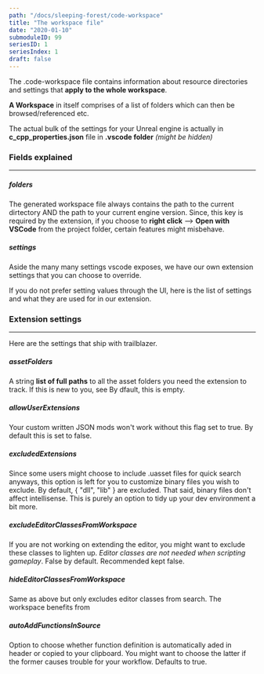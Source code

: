 ```yaml
---
path: "/docs/sleeping-forest/code-workspace"
title: "The workspace file"
date: "2020-01-10"
submoduleID: 99
seriesID: 1
seriesIndex: 1
draft: false
---
```


The .code-workspace file contains information about resource directories
and settings that **apply to the whole workspace**.

**A Workspace** in itself comprises of a list of folders which can then be browsed/referenced etc.

The actual bulk of the settings for your Unreal engine is actually in
**c_cpp_properties.json** file in **.vscode folder** _(might be hidden)_

### Fields explained

---

##### folders

The generated workspace file always contains the path to the current dirtectory
AND the path to your current engine version. Since, this key is required by the extension,
if you choose to **right click** --> **Open with VSCode** from the project folder, certain features might misbehave.

##### settings

Aside the many many settings vscode exposes,
we have our own extension settings that you can choose to override.

If you do not prefer setting values through the UI,
here is the list of settings and what they are used for in our extension.

### Extension settings

---

Here are the settings that ship with trailblazer.

##### **assetFolders**

A string **list of full paths** to all the asset folders you need the extension to track.
If this is new to you, see
By dfault, this is empty.

##### **allowUserExtensions**

Your custom written JSON mods won't work without this flag set to true. By default this is set to false.

##### **excludedExtensions**

Since some users might choose to include .uasset files for quick search anyways, this option is left for you to customize binary files you wish to exclude.
By default, { "dll", "lib" } are excluded. That said, binary files don't affect intellisense. This is purely an option to tidy up your dev environment a bit more.

##### **excludeEditorClassesFromWorkspace**

If you are not working on extending the editor, you might want to exclude these classes to lighten up.
_Editor classes are not needed when scripting gameplay_. False by default. Recommended kept false.

##### **hideEditorClassesFromWorkspace**

Same as above but only excludes editor classes from search. The workspace benefits from

##### **autoAddFunctionsInSource**

Option to choose whether function definition is automatically aded in header or copied to your clipboard.
You might want to choose the latter if the former causes trouble for your workflow. Defaults to true.
